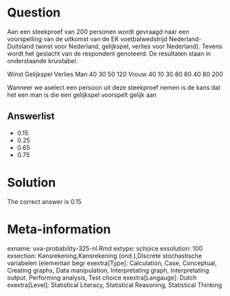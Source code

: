 Question
========

Aan een steekproef van 200 personen wordt gevraagd naar een voorspelling van de uitkomst van de EK voetbalwedstrijd Nederland-Duitsland (winst voor Nederland, gelijkspel, verlies voor Nederland). Tevens wordt het geslacht van de respondent genoteerd. De resultaten staan in onderstaande kruistabel:

Winst Gelijkspel Verlies
Man 40 30 50 120
Vrouw 40 10 30 80
80 40 80 200

Wanneer we aselect een persoon uit deze steekproef nemen is de kans dat het een man is die een gelijkspel voorspelt gelijk aan 

Answerlist
----------
* 0.15
* 0.25
* 0.65
* 0.75

Solution
========

The correct answer is  0.15 

Meta-information
================
exname: uva-probability-325-nl.Rmd 
extype: schoice 
exsolution: 100 
exsection: Kansrekening,Kansrekening (ond.),Discrete stochastische variabelen (elementair begr 
exextra[Type]: Calculation, Case, Conceptual, Creating graphs, Data manipulation, Interpretating graph, Interpretating output, Performing analysis, Test choice 
exextra[Langauge]: Dutch 
exextra[Level]: Statistical Literacy, Statistical Reasoning, Statistical Thinking 
